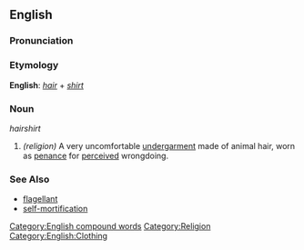 ==English==

===Pronunciation===
{{substub}}

===Etymology===
'''English''': ''[[hair]]'' + ''[[shirt]]''

===Noun===
''hairshirt''

#  ''(religion)'' A very uncomfortable [[undergarment]] made of animal hair, worn as [[penance]] for [[perceive]]d wrongdoing.

===See Also===
* [[flagellant]]
* [[self-mortification]]

[[Category:English compound words]]
[[Category:Religion]]
[[Category:English:Clothing]]